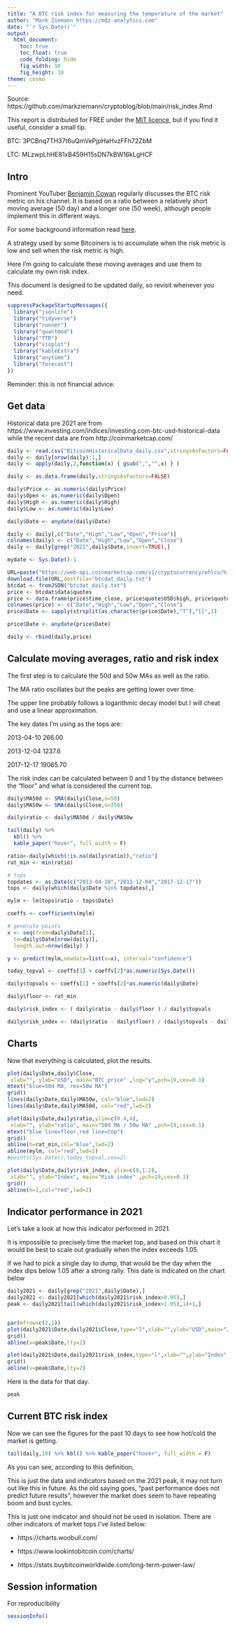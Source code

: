 ```yaml
---
title: "A BTC risk index for measuring the temperature of the market"
author: "Mark Ziemann https://mdz-analytics.com"
date: "`r Sys.Date()`"
output:
  html_document:
    toc: true
    toc_float: true
    code_folding: hide
    fig_width: 10
    fig_height: 10
theme: cosmo
---
```


Source: https://github.com/markziemann/cryptoblog/blob/main/risk_index.Rmd

This report is distributed for FREE under the [MIT licence](https://github.com/markziemann/cryptoblog/blob/main/LICENSE),
but if you find it useful, consider a small tip.

BTC: 3PCBnq7TH37t6uQmVePjpHaHvzFFh72ZbM

LTC: MLzwpLhHE81xB459H15sDN7kBW16kLgHCF

## Intro

Prominent YouTuber [Benjamin Cowan](https://www.youtube.com/channel/UCRvqjQPSeaWn-uEx-w0XOIg) 
regularly discusses the BTC risk metric on his channel.
It is based on a ratio between a relatively short moving average (50 day) and a longer one (50 week),
although people implement this in different ways.

For some background information read [here](https://www.reddit.com/r/Bitcoin/comments/mgr5kq/im_searching_for_the_glorious_risk_metric_formula/).

A strategy used by some Bitcoiners is to accumulate when the risk metric is low and sell 
when the risk metric is high.

Here I'm going to calculate these moving averages and use them to calculate my own risk index.

This document is designed to be updated daily, so revisit whenever you need.

```r

suppressPackageStartupMessages({
  library("jsonlite")
  library("tidyverse")
  library("runner")
  library("quantmod")
  library("TTR")
  library("vioplot")
  library("kableExtra")
  library("anytime")
  library("forecast")
})

```

Reminder: this is not financial advice.

## Get data

Historical data pre 2021 are from https://www.investing.com/indices/investing.com-btc-usd-historical-data
while the recent data are from http://coinmarketcap.com/

```r

daily <- read.csv("BitcoinHistoricalData_daily.csv",stringsAsFactors=FALSE)
daily <- daily[nrow(daily):1,]
daily <- apply(daily,2,function(x) { gsub(",","",x) } )

daily <- as.data.frame(daily,stringsAsFactors=FALSE)

daily$Price <- as.numeric(daily$Price)
daily$Open <- as.numeric(daily$Open)
daily$High <- as.numeric(daily$High)
daily$Low <- as.numeric(daily$Low)

daily$Date <- anydate(daily$Date)

daily <- daily[,c("Date","High","Low","Open","Price")]
colnames(daily) <- c("Date","High","Low","Open","Close")
daily <- daily[grep("2021",daily$Date,invert=TRUE),]

```

```r

mydate <- Sys.Date()-1

URL=paste("https://web-api.coinmarketcap.com/v1/cryptocurrency/ohlcv/historical?symbol=BTC&convert=USD&interval=daily&time_start=2021-01-01&time_end=",mydate,sep="")
download.file(URL,destfile="btcdat_daily.txt")
btcdat <- fromJSON("btcdat_daily.txt")
price <- btcdat$data$quotes
price <- data.frame(price$time_close, price$quote$USD$high, price$quote$USD$low, price$quote$USD$open, price$quote$USD$close, stringsAsFactors=FALSE)
colnames(price) <- c("Date","High","Low","Open","Close")
price$Date <- sapply(strsplit(as.character(price$Date),"T"),"[[",1)

price$Date <- anydate(price$Date)

daily <- rbind(daily,price)

```

## Calculate moving averages, ratio and risk index

The first step is to calculate the 50d and 50w MAs as well as the ratio.

The MA ratio oscillates but the peaks are getting lower over time.

The upper line probably follows a logarithmic decay model but I will cheat and use a linear approximation.

The key dates I'm using as the tops are:

2013-04-10 266.00

2013-12-04 1237.6

2017-12-17 19065.70

The risk index can be calculated between 0 and 1 by the distance between the "floor" and what is considered the current top.

```r

daily$MA50d <- SMA(daily$Close,n=50)
daily$MA50w <- SMA(daily$Close,n=350)

daily$ratio <- daily$MA50d / daily$MA50w

tail(daily) %>%
  kbl() %>%
  kable_paper("hover", full_width = F)

ratio<-daily[which(!is.na(daily$ratio)),"ratio"]
rat_min <- min(ratio)

# tops
topdates <- as.Date(c("2013-04-10","2013-12-04","2017-12-17"))
tops <- daily[which(daily$Date %in% topdates),]

mylm <- lm(tops$ratio ~ tops$Date)

coeffs <- coefficients(mylm)

# generate points
x <- seq(from=daily$Date[1],
  to=daily$Date[nrow(daily)],
  length.out=nrow(daily) )

y <- predict(mylm,newdata=list(x=x), interval="confidence")

today_topval <- coeffs[1] + coeffs[2]*as.numeric(Sys.Date())

daily$topvals <- coeffs[1] + coeffs[2]*as.numeric(daily$Date)

daily$floor <- rat_min

daily$risk_index <- ( daily$ratio - daily$floor ) / daily$topvals

daily$risk_index <- (daily$ratio - daily$floor) / (daily$topvals - daily$floor)

```

## Charts

Now that everything is calculated, plot the results.

```r

plot(daily$Date,daily$Close,
 xlab="", ylab="USD", main="BTC price" ,log="y",pch=19,cex=0.1)
mtext("blue=50d MA, res=50w MA")
grid()
lines(daily$Date,daily$MA50w, col="blue",lwd=2)
lines(daily$Date,daily$MA50d, col="red",lwd=2)

plot(daily$Date,daily$ratio,ylim=c(0.4,4),
 xlab="", ylab="ratio", main="50d MA / 50w MA" ,pch=19,cex=0.1)
mtext("blue line=floor,red line=top")
grid()
abline(h=rat_min,col="blue",lwd=2)
abline(mylm, col="red",lwd=2)
#points(Sys.Date(),today_topval,cex=2)

plot(daily$Date,daily$risk_index, ylim=c(0,1.2),
 xlab="", ylab="Index", main="Risk index" ,pch=19,cex=0.1)
grid()
abline(h=1,col="red",lwd=2)

```

## Indicator performance in 2021

Let's take a look at how this indicator performed in 2021.

It is impossible to precisely time the market top, and based on this chart it would be best to scale out gradually when the index
exceeds 1.05.

If we had to pick a single day to dump, that would be the day when the index dips below 1.05 after a strong rally.
This date is indicated on the chart below

```r

daily2021 <- daily[grep("2021",daily$Date),]
daily2021 <- daily2021[which(daily2021$risk_index>0.95),]
peak <- daily2021[tail(which(daily2021$risk_index>1.05),1)+1,]


par(mfrow=c(2,1))
plot(daily2021$Date,daily2021$Close,type="l",xlab="",ylab="USD",main="2021 peak price")
grid()
abline(v=peak$Date,lty=2)

plot(daily2021$Date,daily2021$risk_index,type="l",xlab="",ylab="Index",main="BTC risk")
grid()
abline(v=peak$Date,lty=2)

```

Here is the data for that day.

```r

peak

```

## Current BTC risk index

Now we can see the figures for the past 10 days to see how hot/cold the market is getting.

```r

tail(daily,10) %>% kbl() %>% kable_paper("hover", full_width = F)

```

As you can see, according to this definition, 

This is just the data and indicators based on the 2021 peak, it may not turn out like this in future.
As the old saying goes, "past performance does not predict future results", however the market does seem to have repeating
boom and bust cycles.

This is just one indicator and should not be used in isolation.
There are other indicators of market tops I've listed below:

* https://charts.woobull.com/

* https://www.lookintobitcoin.com/charts/

* https://stats.buybitcoinworldwide.com/long-term-power-law/

## Session information

For reproducibility

```r

sessionInfo()

```
